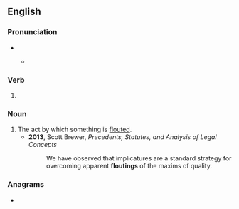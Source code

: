 ==English==

===Pronunciation===
* {{IPA|/ˈflaʊtɪŋ/|lang=en}}
** {{a|US}} {{IPA|[ˈflaʊ̯ɾɪŋ]|lang=en}}

===Verb===
{{head|en|present participle}}

# {{present participle of|flout|lang=en|nocat=1}}

===Noun===
{{en-noun}}

# The act by which something is [[flout]]ed.
#* '''2013''', Scott Brewer, ''Precedents, Statutes, and Analysis of Legal Concepts''
#*: We have observed that implicatures are a standard strategy for overcoming apparent '''floutings''' of the maxims of quality.

===Anagrams===
* {{anagrams|en|fling out|infoglut|outfling}}